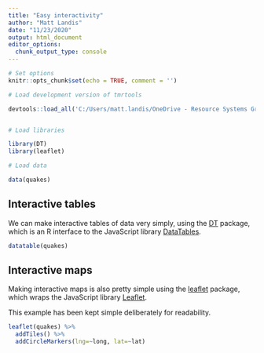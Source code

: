 ```yaml
---
title: "Easy interactivity"
author: "Matt Landis"
date: "11/23/2020"
output: html_document
editor_options: 
  chunk_output_type: console
---
```


```r

# Set options
knitr::opts_chunk$set(echo = TRUE, comment = '')

# Load development version of tmrtools

devtools::load_all('C:/Users/matt.landis/OneDrive - Resource Systems Group, Inc/Git/tmrtools')


# Load libraries 

library(DT)
library(leaflet)

# Load data

data(quakes)

```

## Interactive tables

We can make interactive tables of data very simply, using the [DT](https://rstudio.github.io/DT/) package, which is an R interface to the JavaScript library [DataTables](https://datatables.net/).

```r
datatable(quakes)
```

## Interactive maps

Making interactive maps is also pretty simple using the [leaflet]() package, which wraps the JavaScript library [Leaflet](https://leafletjs.com/).

This example has been kept simple deliberately for readability.

```r
leaflet(quakes) %>%
  addTiles() %>%
  addCircleMarkers(lng=~long, lat=~lat)
```
